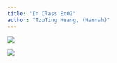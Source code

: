 ```yaml
---
title: "In Class Ex02"
author: "TzuTing Huang, (Hannah)"
---
```


![](images/Screenshot 2025-02-01 at 12.54.57 PM.png)

![](images/Screenshot 2025-02-01 at 12.51.09 PM.png)
